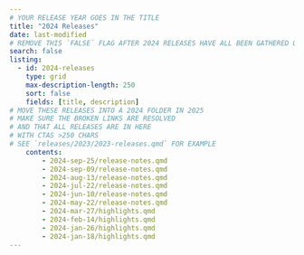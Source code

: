 ```yaml
---
# YOUR RELEASE YEAR GOES IN THE TITLE
title: "2024 Releases"
date: last-modified
# REMOVE THIS `FALSE` FLAG AFTER 2024 RELEASES HAVE ALL BEEN GATHERED ONTO THIS LANDING
search: false
listing:
  - id: 2024-releases
    type: grid
    max-description-length: 250
    sort: false
    fields: [title, description]
# MOVE THESE RELEASES INTO A 2024 FOLDER IN 2025
# MAKE SURE THE BROKEN LINKS ARE RESOLVED
# AND THAT ALL RELEASES ARE IN HERE
# WITH CTAS >250 CHARS
# SEE `releases/2023/2023-releases.qmd` FOR EXAMPLE
    contents:
        - 2024-sep-25/release-notes.qmd
        - 2024-sep-09/release-notes.qmd
        - 2024-aug-13/release-notes.qmd
        - 2024-jul-22/release-notes.qmd
        - 2024-jun-10/release-notes.qmd
        - 2024-may-22/release-notes.qmd
        - 2024-mar-27/highlights.qmd
        - 2024-feb-14/highlights.qmd
        - 2024-jan-26/highlights.qmd
        - 2024-jan-18/highlights.qmd
---
```


:::{#2024-releases}
:::